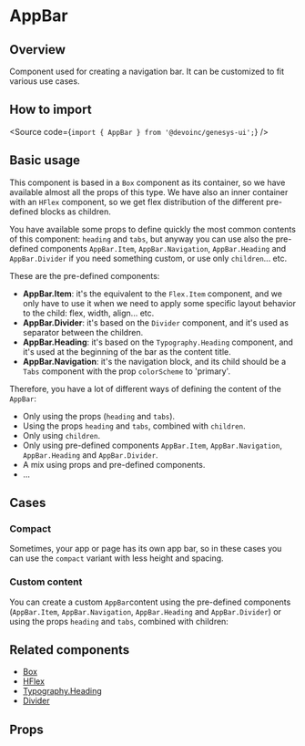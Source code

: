 

<Meta of={Stories} />

# AppBar

## Overview

Component used for creating a navigation bar. It can be customized to fit
various use cases.

## How to import

<Source code={`import { AppBar } from '@devoinc/genesys-ui';`} />

## Basic usage

This component is based in a `Box` component as its container, so we have
available almost all the props of this type. We have also an inner container
with an `HFlex` component, so we get flex distribution of the different
pre-defined blocks as children.

You have available some props to define quickly the most common contents of
this component: `heading` and `tabs`, but anyway you can use also the
pre-defined components `AppBar.Item`, `AppBar.Navigation`, `AppBar.Heading` and
`AppBar.Divider` if you need something custom, or use only `children`... etc.

These are the pre-defined components:

- **AppBar.Item**: it's the equivalent to the `Flex.Item` component, and we only
  have to use it when we need to apply some specific layout behavior to the
  child: flex, width, align... etc.
- **AppBar.Divider**: it's based on the `Divider` component, and it's used as
  separator between the children.
- **AppBar.Heading**: it's based on the `Typography.Heading` component, and
  it's used at the beginning of the bar as the content title.
- **AppBar.Navigation**: it's the navigation block, and its child should be a
  `Tabs` component with the prop `colorScheme` to 'primary'.

Therefore, you have a lot of different ways of defining the content of the
`AppBar`:

- Only using the props (`heading` and `tabs`).
- Using the props `heading` and `tabs`, combined with `children`.
- Only using `children`.
- Only using pre-defined components `AppBar.Item`, `AppBar.Navigation`,
  `AppBar.Heading` and `AppBar.Divider`.
- A mix using props and pre-defined components.
- ...

<Canvas of={Stories.Base} />

## Cases

### Compact

Sometimes, your app or page has its own app bar, so in these cases you can use
the `compact` variant with less height and spacing.

<Canvas of={Stories.Compact} />

<Canvas of={Stories.CompactWithAnotherToolbar} />

### Custom content

You can create a custom `AppBar`content using the pre-defined components
(`AppBar.Item`, `AppBar.Navigation`, `AppBar.Heading` and `AppBar.Divider`) or
using the props `heading` and `tabs`, combined with children:

<Canvas of={Stories.Custom} />

## Related components

- [Box](?path=/docs/components-core-layout-box--docs)
- [HFlex](?path=/docs/components-core-layout-flex-hflex--docs)
- [Typography.Heading](?path=/docs/components-core-text-typography-block--docs#heading)
- [Divider](?path=/docs/components-core-layout-divider--docs)

## Props

<ArgTypes of={Stories} />
